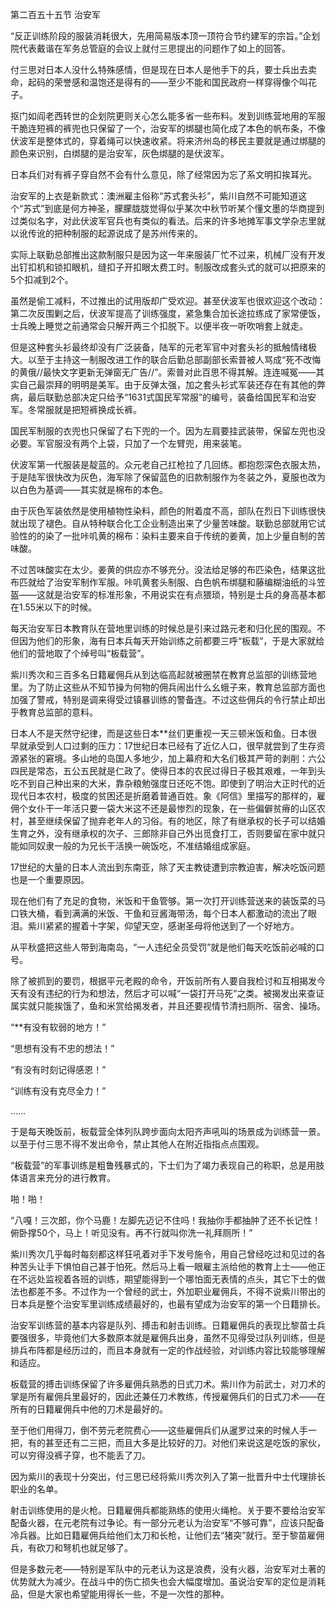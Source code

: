

第二百五十五节 治安军

“反正训练阶段的服装消耗很大，先用简易版本顶一顶符合节约建军的宗旨。”企划院代表戴谐在军务总管庭的会议上就付三思提出的问题作了如上的回答。

付三思对日本人没什么特殊感情，但是现在日本人是他手下的兵，要士兵出去卖命，起码的荣誉感和温饱还是得有的――至少不能和国民政府一样穿得像个叫花子。

抠门如阎老西转世的企划院更则关心怎么能多省一些布料。发到训练营地用的军服干脆连短裤的裤兜也只保留了一个，治安军的绑腿也简化成了本色的帆布条，不像伏波军是整体式的，穿着绳可以快速收紧。将来济州岛的移民主要就是通过绑腿的颜色来识别，白绑腿的是治安军，灰色绑腿的是伏波军。

日本兵们对有裤子穿自然不会有什么意见，除了经常因为忘了系文明扣挨耳光。

治安军的上衣是新款式：澳洲雇主俗称“苏式套头衫”，紫川自然不可能知道这个“苏式”到底是何方神圣，朦朦胧胧觉得似乎某次中秋节听某个懂文墨的华商提到过类似名字，对此伏波军官兵也有类似的看法。后来的许多地摊军事文学杂志里就以讹传讹的把种制服的起源说成了是苏州传来的。

实际上联勤总部推出这款制服只是因为这一年来服装厂忙不过来，机械厂没有开发出钉扣机和锁扣眼机，缝扣子开扣眼太费工时。制服改成套头式的就可以把原来的5个扣减到2个。

虽然是偷工减料，不过推出的试用版却广受欢迎。甚至伏波军也很欢迎这个改动：第二次反围剿之后，伏波军提高了训练强度，紧急集合加长途拉练成了家常便饭，士兵晚上睡觉之前通常会只解开两三个扣脱下。以便半夜一听吹哨套上就走。

但是这种套头衫最终却没有广泛装备，陆军的元老军官中对套头衫的抵触情绪极大。以至于主持这一制服改进工作的联合后勤总部副部长索普被人骂成“死不改悔的黄俄//最快文字更新无弹窗无广告//”。索普对此百思不得其解。连连喊冤――其实自己最崇拜的明明是美军。由于反弹太强，加之套头衫式军装还存在有其他的弊病，最后联勤总部决定只给予“1631式国民军常服”的编号，装备给国民军和治安军。冬常服就是把短裤换成长裤。

国民军制服的衣兜也只保留了右下兜的一个。因为左肩要挂武装带，保留左兜也没必要。军官服没有两个上袋，只加了一个左臂兜，用来装笔。

伏波军第一代服装是靛蓝的。众元老自己扛枪拉了几回练。都抱怨深色衣服太热，于是陆军很快改为灰色，海军除了保留蓝色的旧款制服作为冬装之外，夏服也改为以白色为基调――其实就是棉布的本色。

由于灰色军装依然是使用植物性染料，颜色的附着度不高，部队在烈日下训练很快就出现了褪色。自从特种联合化工企业制造出来了少量苦味酸。联勤总部就用它试验性的的染了一批咔叽黄的棉布：染料主要来自于传统的姜黄，加上少量自制的苦味酸。

不过苦味酸实在太少。姜黄的供应亦不够充分。没法给足够的布匹染色，结果这批布匹就给了治安军制作军服。咔叽黄套头制服、白色帆布绑腿和藤编糊油纸的斗笠盔――这就是治安军的标准形象，不用说实在有点猥琐，特别是士兵的身高基本都在1.55米以下的时候。

每天治安军日本教育队在营地里训练的时候总是引来过路元老和归化民的围观。不但因为他们的形象，海有日本兵每天开始训练之前都要三呼“板载”，于是大家就给他们的营地取了个绰号叫“板载营”。

紫川秀次和三百多名日籍雇佣兵从到达临高起就被圈禁在教育总监部的训练营地里。为了防止这些从不知节操为何物的佣兵闹出什么幺蛾子来，教育总监部方面也加强了警戒，特别是调来得受过镇暴训练的警备连。不过这些佣兵的令行禁止却出乎教育总监部的意料。

日本人不是天然守纪律，而是这些日本**丝们更重视一天三顿米饭和鱼。日本很早就承受到人口过剩的压力：17世纪日本已经有了近亿人口，很早就尝到了生存资源紧张的窘境。多山地的岛国人多地少，加上幕府和大名们极其严苛的剥削：六公四民是常态，五公五民就是仁政了。使得日本的农民过得日子极其艰难，一年到头吃不到自己种出来的大米，靠杂粮勉强度日还吃不饱。即使到了明治大正时代的近现代日本农村，极度的贫困还是折磨着普通百姓。象《阿信》里描写的那样的，雇佣个女仆干一年活只要一袋大米这不还是最惨烈的现象，在一些偏僻贫瘠的山区农村，甚至继续保留了抛弃老年人的习俗。有的地区，除了有继承权的长子可以结婚生育之外，没有继承权的次子、三郎除非自己外出觅食打工，否则要留在家中就只能如同奴隶一般的为兄长干活换一碗饭吃，不准结婚组成家庭。

17世纪的大量的日本人流出到东南亚，除了天主教徒遭到宗教迫害，解决吃饭问题也是一个重要原因。

现在他们有了充足的食物，米饭和干鱼管够。第一次打开训练营送来的装饭菜的马口铁大桶，看到满满的米饭、干鱼和豆酱海带汤，每个日本人都激动的流出了眼泪。紫川紧紧的握着十字架，仰望天空，感谢圣母将他送到了一个好地方。

从平秋盛把这些人带到海南岛，“一人违纪全员受罚”就是他们每天吃饭前必喊的口号。

除了被抓到的要罚，根据平元老殿的命令，开饭前所有人要自我检讨和互相揭发今天有没有违纪的行为和想法，然后才可以喊“一袋打开马死”之类。被揭发出来查证属实就只能挨饿了，鱼和米赏给揭发者，并且还要视情节清扫厕所、宿舍、操场。

“**有没有软弱的地方！”

“思想有没有不忠的想法！”

“有没有时刻记得感恩！”

“训练有没有克尽全力！”

……

于是每天晚饭前，板载营全体列队跨步面向太阳齐声吼叫的场景成为训练营一景。以至于付三思不得不发出命令，禁止其他人在附近指指点点围观。

“板载营”的军事训练是粗鲁残暴式的，下士们为了竭力表现自己的称职，总是用肢体语言来充分的进行教育。

啪！啪！

“八嘎！三次郎，你个马鹿！左脚先迈记不住吗！我抽你手都抽肿了还不长记性！俯卧撑50个，马上！听见没有。再不行就叫你洗一礼拜厕所！”

紫川秀次几乎每时每刻都这样狂吼着对手下发号施令，用自己曾经吃过和见过的各种苦头让手下惧怕自己甚于怕死。然后马上看一眼雇主派给他的教育上士――他正在不远处监视着各班的训练，期望能得到一个哪怕面无表情的点头，其它下士的做法也都差不多。不过作为一个曾经的武士，外加职业雇佣兵，不得不说紫川带出的日本兵是整个治安军里训练成绩最好的，也最有望成为治安军的第一个日籍排长。

治安军训练营的基本内容是队列、搏击和射击训练。日籍雇佣兵的表现比黎苗士兵要强很多，毕竟他们大多数原本就是雇佣兵出身，虽然不见得受过队列训练，但是排兵布阵都是经历过的，而且本身就有一定的作战经验，对训练内容比较能够理解和适应。

板载营的搏击训练保留了许多雇佣兵熟悉的日式刀术。紫川作为前武士，对刀术的掌是所有雇佣兵里最好的，因此还兼任刀术教练，传授雇佣兵们的日式刀术――在所有的日籍雇佣兵中他的刀术是最好的。

至于他们用得刀，倒不劳元老院费心――这些雇佣兵们从暹罗过来的时候人手一把，有的甚至还有二三把，而且大多是比较好的刀。对他们来说这是吃饭的家伙，可以穷得没裤子穿，也不能丢了刀。

因为紫川的表现十分突出，付三思已经将紫川秀次列入了第一批晋升中士代理排长职业的名单。

射击训练使用的是火枪。日籍雇佣兵都能熟练的使用火绳枪。关于要不要给治安军配备火器，在元老院有过争论。有一部分元老认为治安军“不够可靠”，应该只配备冷兵器。比如日籍雇佣兵给他们太刀和长枪，让他们去“猪突”就行。至于黎苗雇佣兵，有砍刀和弩机也就足够了。

但是多数元老――特别是军队中的元老认为这是浪费，没有火器，治安军对土著的优势就大为减少。在战斗中的伤亡损失也会大幅度增加。虽说治安军的定位是消耗品，但是大家也希望能用得长一些，不是一次性的那种。

